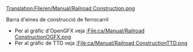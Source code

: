 [[Translation:File/en/Manual/Railroad Construction.png]]

Barra d'eines de construcció de ferrocarril
*Per al gràfic d'OpenGFX veja [[:File:ca/Manual/Railroad ConstructionOGFX.png]]
*Per al gràfic de TTD veja [[:File:ca/Manual/Railroad ConstructionTTD.png]]